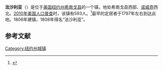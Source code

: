 {{Infobox settlement
|official_name            =法沙利亚
|settlement_type          = 镇
|nickname                 = 
|motto                    =

<!-- Images -->
|image_skyline            = 
|imagesize                = 
|image_caption            = 
|image_flag               = 
|image_seal               =

<!-- Maps -->
|pushpin_map              = New York
|pushpin_label            = 法沙利亚
|pushpin_label_position   = <!-- the position of the pushpin label: left, right, top, bottom, none -->
|pushpin_map_caption      = 
|pushpin_mapsize          =
|image_map                = 
|mapsize                  = 
|map_caption              = 
|image_map1               = 
|mapsize1                 = 
|map_caption1             =

<!-- Location -->
|coordinates_region       = US-NY
|subdivision_type         = [[国家|国家]]
|subdivision_name         = [[美国|美国]]
|subdivision_type1        = [[美国行政区划|州]]
|subdivision_name1        = [[纽约州|纽约州]]
|subdivision_type2        = [[纽约州行政区划|县]]
|subdivision_name2        = [[希南戈县|希南戈县]]
|government_footnotes     = 
|government_type          = 
|established_title        = 
|established_date         =

<!-- Area -->
|unit_pref                = Imperial
|area_footnotes           = 
|area_magnitude           = 
|area_total_km2           = 101.3
|area_land_km2            = 100.5
|area_water_km2           = 0.8
|area_total_sq_mi         = 
|area_land_sq_mi          = 
|area_water_sq_mi         = 

<!-- Population -->
|population_as_of         = [[2010年美国人口普查|2010]]
|population_footnotes     = 
|population_total         = 593
|population_density_km2   = 5.9
|population_density_sq_mi =

<!-- General information -->
|timezone                 = [[美国东部时间|EST]]
|utc_offset               = -5
|timezone_DST             = EDT
|utc_offset_DST           = -4
|elevation_footnotes      = 
|elevation_m              = 574
|elevation_ft             = 1883
|latd = 42 |latm = 36 |latNS = N
|longd = 75 |longm = 45 |longEW = W

<!-- Area/postal codes & others -->
|postal_code_type         = 
|postal_code              = 
|area_code                = 
|website                  = 
|footnotes                = 
}}
'''法沙利亚'''（{{lang-en|Pharsalia}}）是位于[[美国|美国]][[纽约州|纽约州]][[希南戈县|希南戈县]]的一个镇，地处希南戈县西部、[[诺威奇_(纽约州)|诺威奇]]西北。[[2010年美国人口普查|2010年美国人口普查]]时，该镇有593人。<ref name>{{cite web|url=http://factfinder2.census.gov|publisher=[[United_States_Census_Bureau|United States Census Bureau]]|title=American FactFinder|accessdate=2020-09-12|archive-date=2013-09-11|archive-url=https://web.archive.org/web/20130911234518/http://factfinder2.census.gov/|dead-url=no}}</ref>最早的定居者于1797年左右到达此地。1806年建镇，1808年得名“法沙利亚”。

== 参考文献 ==
{{reflist}}

{{NY-stub}}
[[Category:纽约州城镇|Category:纽约州城镇]]